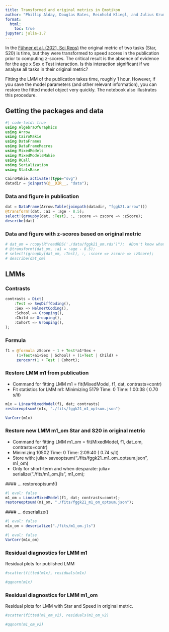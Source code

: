 ```yaml
---
title: Transformed and original metrics in Emotikon
author: "Phillip Alday, Douglas Bates, Reinhold Kliegl, and Julius Krumbiegel"
format:
  html:
    toc: true
jupyter: julia-1.7
---
```


In the [Fühner et al. (2021, Sci Reps)](https://www.nature.com/articles/s41598-021-97000-4) the original metric of two tasks (Star, S20) is time, but they were transformed to speed scores in the publication prior to computing z-scores.
The critical result is the absence of evidence for the age x Sex x Test interaction.
Is this interaction significant if we analyse all tasks in their original metric?

Fitting the LMM of the publication takes time, roughly 1 hour.
However, if you save the model parameters (and other relevant information), you can restore the fitted model object very quickly.
The notebook also illustrates this procedure.

## Getting the packages and data

```julia
#| code-fold: true
using AlgebraOfGraphics
using Arrow
using CairoMakie
using DataFrames
using DataFrameMacros
using MixedModels
using MixedModelsMakie
using RCall
using Serialization
using StatsBase

CairoMakie.activate!(type="svg")
datadir = joinpath(@__DIR__, "data");
```

### Data and figure in publication

```julia
dat = DataFrame(Arrow.Table(joinpath(datadir, "fggk21.arrow")))
@transform!(dat, :a1 = :age - 8.5);
select!(groupby(dat, :Test), :, :score => zscore => :zScore);
describe(dat)
```

### Data and figure with z-scores based on original metric

```julia
# dat_om = rcopy(R"readRDS('./data/fggk21_om.rds')");  #Don't know what the _om is
# @transform!(dat_om, :a1 = :age - 8.5);
# select!(groupby(dat_om, :Test), :, :score => zscore => :zScore);
# describe(dat_om)
```

## LMMs

### Contrasts

```julia
contrasts = Dict(
	:Test => SeqDiffCoding(),
	:Sex => HelmertCoding(),
	:School => Grouping(),
	:Child => Grouping(),
	:Cohort => Grouping(),
);
```

### Formula

```julia
f1 = @formula zScore ~ 1 + Test*a1*Sex +
     (1+Test+a1+Sex | School) + (1+Test | Child) + 
     zerocorr(1 + Test | Cohort);
```


### Restore LMM m1 from publication
+ Command for fitting LMM m1 = fit(MixedModel, f1, dat, contrasts=contr)
+ Fit statistics for LMM m1: Minimizing 5179  Time: 0 Time: 1:00:38 ( 0.70  s/it)


```julia
m1x = LinearMixedModel(f1, dat; contrasts)
restoreoptsum!(m1x, "./fits/fggk21_m1_optsum.json")
```

```julia
VarCorr(m1x)
```


### Restore new LMM m1_om Star and S20 in original metric
+ Command for fitting LMM m1_om = fit(MixedModel, f1, dat_om, contrasts=contr)
+ Minimizing 10502 Time: 0 Time: 2:09:40 ( 0.74  s/it)
+ Store with: julia> saveoptsum("./fits/fggk21_m1_om_optsum.json", m1_om)
+ Only for short-term and when desparate: julia> serialize("./fits/m1_om.jls", m1_om);


 #### ... restoreoptsum!()

```julia
#| eval: false
m1_om = LinearMixedModel(f1, dat; contrasts=contr);
restoreoptsum!(m1_om, "./fits/fggk21_m1_om_optsum.json");
```

 #### ... deserialize()

```julia
#| eval: false
m1x_om = deserialize("./fits/m1_om.jls")
```

```julia
#| eval: false
VarCorr(m1x_om)
```


### Residual diagnostics for LMM m1
Residual plots for published LMM


```julia
#scatter(fitted(m1x), residuals(m1x)
```

```julia
#qqnorm(m1x)
```


### Residual diagnostics for LMM m1_om

Residual plots for LMM with Star and Speed in original metric.

```julia
#scatter(fitted(m1_om_v2), residuals(m1_om_v2)
```

```julia
#qqnorm(m1_om_v2)
```
